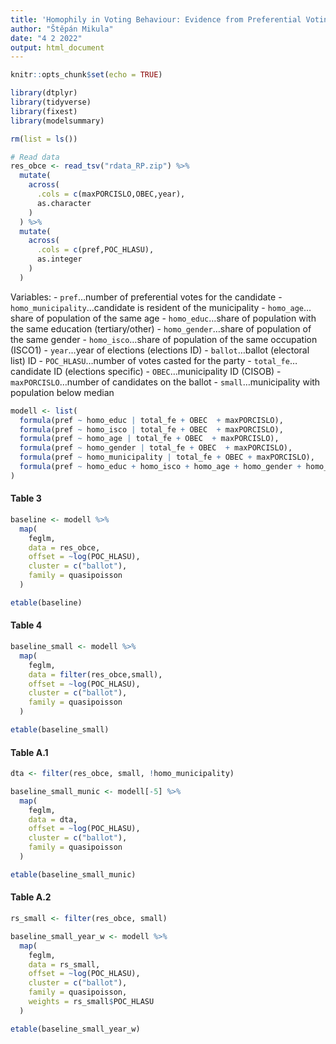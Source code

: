 ```yaml
---
title: 'Homophily in Voting Behaviour: Evidence from Preferential Voting'
author: "Štěpán Mikula"
date: "4 2 2022"
output: html_document
---
```


```r
knitr::opts_chunk$set(echo = TRUE)
```

```r
library(dtplyr)
library(tidyverse)
library(fixest)
library(modelsummary)

rm(list = ls())

# Read data
res_obce <- read_tsv("rdata_RP.zip") %>% 
  mutate(
    across(
      .cols = c(maxPORCISLO,OBEC,year),
      as.character
    )
  ) %>% 
  mutate(
    across(
      .cols = c(pref,POC_HLASU),
      as.integer
    )
  ) 
```
Variables:
- `pref`...number of preferential votes for the candidate
- `homo_municipality`...candidate is resident of the municipality
- `homo_age`...share of population of the same age
- `homo_educ`...share of population with the same education (tertiary/other)
- `homo_gender`...share of population of the same gender
- `homo_isco`...share of population of the same occupation (ISCO1)
- `year`...year of elections (elections ID)
- `ballot`...ballot (electoral list) ID
- `POC_HLASU`...number of votes casted for the party
- `total_fe`...candidate ID (elections specific)
- `OBEC`...municipality ID (CISOB)
- `maxPORCISLO`...number of candidates on the ballot
- `small`...municipality with population below median


```r
modell <- list(
  formula(pref ~ homo_educ | total_fe + OBEC  + maxPORCISLO),
  formula(pref ~ homo_isco | total_fe + OBEC  + maxPORCISLO),
  formula(pref ~ homo_age | total_fe + OBEC  + maxPORCISLO),
  formula(pref ~ homo_gender | total_fe + OBEC  + maxPORCISLO),
  formula(pref ~ homo_municipality | total_fe + OBEC + maxPORCISLO),
  formula(pref ~ homo_educ + homo_isco + homo_age + homo_gender + homo_municipality | total_fe + OBEC + maxPORCISLO)
) 
```

#### Table 3

```r
baseline <- modell %>% 
  map(
    feglm,
    data = res_obce,
    offset = ~log(POC_HLASU),
    cluster = c("ballot"),
    family = quasipoisson
  )

etable(baseline)
```

#### Table 4

```r
baseline_small <- modell %>% 
  map(
    feglm,
    data = filter(res_obce,small),
    offset = ~log(POC_HLASU),
    cluster = c("ballot"),
    family = quasipoisson
  )

etable(baseline_small)
```

#### Table A.1

```r
dta <- filter(res_obce, small, !homo_municipality)

baseline_small_munic <- modell[-5] %>% 
  map(
    feglm,
    data = dta,
    offset = ~log(POC_HLASU),
    cluster = c("ballot"),
    family = quasipoisson
  )

etable(baseline_small_munic)
```

#### Table A.2

```r
rs_small <- filter(res_obce, small)

baseline_small_year_w <- modell %>% 
  map(
    feglm,
    data = rs_small,
    offset = ~log(POC_HLASU),
    cluster = c("ballot"),
    family = quasipoisson,
    weights = rs_small$POC_HLASU
  )

etable(baseline_small_year_w)
```